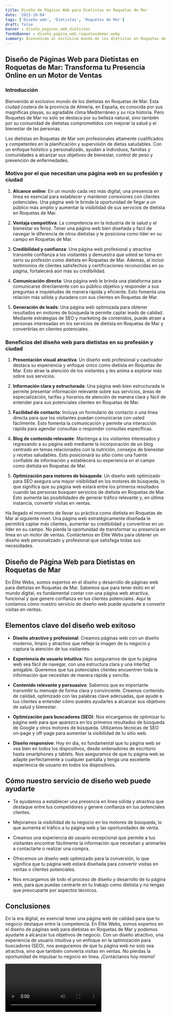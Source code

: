 ```yaml
---
title: Diseño de Páginas Web para Dietistas en Roquetas de Mar
date: '2023-10-04'
tags: ['Diseño web', 'Dietistas', 'Roquetas de Mar']
draft: false
banner : diseño_paginas_web_dietistas
fondoBanner : diseño_pagina_web_roquetasdemar.webp
summary: Bienvenido al exclusivo mundo de los dietistas en Roquetas de Mar. Esta ciudad costera de la provincia de Almería, en España, es conocida por sus magníficas playas, su agradable clima Mediterráneo y su rica historia. Pero Roquetas de Mar no solo se destaca por su belleza natural, sino también por su comunidad de dietistas comprometidos con mejorar la salud y el bienestar de las personas.
---
```


## Diseño de Páginas Web para Dietistas en Roquetas de Mar: Transforma tu Presencia Online en un Motor de Ventas

### Introducción

Bienvenido al exclusivo mundo de los dietistas en Roquetas de Mar. Esta ciudad costera de la provincia de Almería, en España, es conocida por sus magníficas playas, su agradable clima Mediterráneo y su rica historia. Pero Roquetas de Mar no solo se destaca por su belleza natural, sino también por su comunidad de dietistas comprometidos con mejorar la salud y el bienestar de las personas.

Los dietistas en Roquetas de Mar son profesionales altamente cualificados y competentes en la planificación y supervisión de dietas saludables. Con un enfoque holístico y personalizado, ayudan a individuos, familias y comunidades a alcanzar sus objetivos de bienestar, control de peso y prevención de enfermedades.

### Motivo por el que necesitan una página web en su profesión y ciudad

1. **Alcance online**: En un mundo cada vez más digital, una presencia en línea es esencial para establecer y mantener conexiones con clientes potenciales. Una página web le brinda la oportunidad de llegar a un público más amplio y aumentar la visibilidad de sus servicios de dietista en Roquetas de Mar.

2. **Ventaja competitiva**: La competencia en la industria de la salud y el bienestar es feroz. Tener una página web bien diseñada y fácil de navegar le diferencia de otros dietistas y le posiciona como líder en su campo en Roquetas de Mar.

3. **Credibilidad y confianza**: Una página web profesional y atractiva transmite confianza a los visitantes y demuestra que usted se toma en serio su profesión como dietista en Roquetas de Mar. Además, al incluir testimonios de clientes satisfechos y certificaciones reconocidas en su página, fortalecerá aún más su credibilidad.

4. **Comunicación directa**: Una página web le brinda una plataforma para comunicarse directamente con su público objetivo y responder a sus preguntas e inquietudes de manera rápida y eficiente. Esto fomenta una relación más sólida y duradera con sus clientes en Roquetas de Mar.

5. **Generación de leads**: Una página web optimizada para obtener resultados en motores de búsqueda le permite captar leads de calidad. Mediante estrategias de SEO y marketing de contenidos, puede atraer a personas interesadas en los servicios de dietista en Roquetas de Mar y convertirlas en clientes potenciales.

### Beneficios del diseño web para dietistas en su profesión y ciudad

1. **Presentación visual atractiva**: Un diseño web profesional y cautivador destaca su experiencia y enfoque único como dietista en Roquetas de Mar. Esto atrae la atención de los visitantes y les anima a explorar más sobre sus servicios.

2. **Información clara y estructurada**: Una página web bien estructurada le permite presentar información relevante sobre sus servicios, áreas de especialización, tarifas y horarios de atención de manera clara y fácil de entender para sus potenciales clientes en Roquetas de Mar.

3. **Facilidad de contacto**: Incluya un formulario de contacto o una línea directa para que los visitantes puedan comunicarse con usted fácilmente. Esto fomenta la comunicación y permite una interacción rápida para agendar consultas o responder consultas específicas.

4. **Blog de contenido relevante**: Mantenga a los visitantes interesados y regresando a su página web mediante la incorporación de un blog centrado en temas relacionados con la nutrición, consejos de bienestar y recetas saludables. Esto posicionará su sitio como una fuente confiable de información y establecerá su experiencia en el campo como dietista en Roquetas de Mar.

5. **Optimización para motores de búsqueda**: Un diseño web optimizado para SEO asegura una mayor visibilidad en los motores de búsqueda, lo que significa que su página web estará entre los primeros resultados cuando las personas busquen servicios de dietista en Roquetas de Mar. Esto aumenta las posibilidades de generar tráfico relevante y, en última instancia, convertir visitas en ventas.

Ha llegado el momento de llevar su práctica como dietista en Roquetas de Mar al siguiente nivel. Una página web estratégicamente diseñada le permitirá captar más clientes, aumentar su credibilidad y convertirse en un líder en su campo. No pierda la oportunidad de transformar su presencia en línea en un motor de ventas. Contáctenos en Élite Webs para obtener un diseño web personalizado y profesional que satisfaga todas sus necesidades.

<GifSeo />

<Cta />

## Diseño de Página Web para Dietistas en Roquetas de Mar

En Élite Webs, somos expertos en el diseño y desarrollo de páginas web para dietistas en Roquetas de Mar. Sabemos que para tener éxito en el mundo digital, es fundamental contar con una página web atractiva, funcional y que genere confianza en tus clientes potenciales. Aquí te contamos cómo nuestro servicio de diseño web puede ayudarte a convertir visitas en ventas.

## Elementos clave del diseño web exitoso

- **Diseño atractivo y profesional**: Creamos páginas web con un diseño moderno, limpio y atractivo que refleje la imagen de tu negocio y captura la atención de tus visitantes.

- **Experiencia de usuario intuitiva**: Nos aseguramos de que tu página web sea fácil de navegar, con una estructura clara y una interfaz amigable. Queremos que tus potenciales clientes encuentren toda la información que necesitan de manera rápida y sencilla.

- **Contenido relevante y persuasivo**: Sabemos que es importante transmitir tu mensaje de forma clara y convincente. Creamos contenido de calidad, optimizado con las palabras clave adecuadas, que ayude a tus clientes a entender cómo puedes ayudarles a alcanzar sus objetivos de salud y bienestar.

- **Optimización para buscadores (SEO)**: Nos encargamos de optimizar tu página web para que aparezca en los primeros resultados de búsqueda de Google y otros motores de búsqueda. Utilizamos técnicas de SEO on-page y off-page para aumentar la visibilidad de tu sitio web.

- **Diseño responsive**: Hoy en día, es fundamental que tu página web se vea bien en todos los dispositivos, desde ordenadores de escritorio hasta smartphones y tablets. Nos aseguramos de que tu página web se adapte perfectamente a cualquier pantalla y tenga una excelente experiencia de usuario en todos los dispositivos.

## Cómo nuestro servicio de diseño web puede ayudarte

- Te ayudamos a establecer una presencia en línea sólida y atractiva que destaque entre tus competidores y genere confianza en tus potenciales clientes.

- Mejoramos la visibilidad de tu negocio en los motores de búsqueda, lo que aumenta el tráfico a tu página web y las oportunidades de venta.

- Creamos una experiencia de usuario excepcional que permite a tus visitantes encontrar fácilmente la información que necesitan y animarles a contactarte o realizar una compra.

- Ofrecemos un diseño web optimizado para la conversión, lo que significa que tu página web estará diseñada para convertir visitas en ventas o clientes potenciales.

- Nos encargamos de todo el proceso de diseño y desarrollo de tu página web, para que puedas centrarte en tu trabajo como dietista y no tengas que preocuparte por aspectos técnicos.

## Conclusiones

En la era digital, es esencial tener una página web de calidad para que tu negocio destaque entre la competencia. En Élite Webs, somos expertos en el diseño de páginas web para dietistas en Roquetas de Mar y podemos ayudarte a alcanzar tus objetivos de negocio. Con un diseño atractivo, una experiencia de usuario intuitiva y un enfoque en la optimización para buscadores (SEO), nos aseguramos de que tu página web no solo sea atractiva, sino que también convierta visitas en ventas. No pierdas la oportunidad de impulsar tu negocio en línea. ¡Contáctanos hoy mismo!

<Video />

<CtaBot job='Dietistas' city='Roquetas de Mar'/>

<Gmaps query='Roquetas de Mar+españa+maps' />